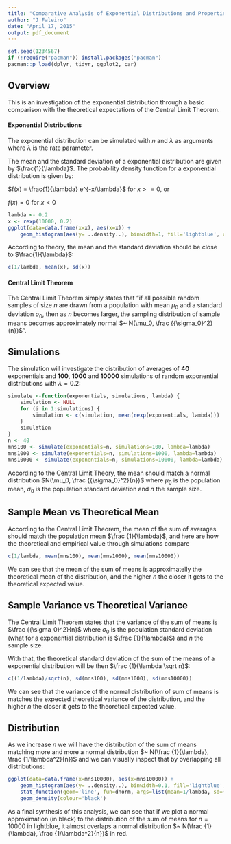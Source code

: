 ```yaml
---
title: "Comparative Analysis of Exponential Distributions and Properties of the Central Limit Theorem"
author: "J Faleiro"
date: "April 17, 2015"
output: pdf_document
---
```


```r
set.seed(1234567)
if (!require("pacman")) install.packages("pacman")
pacman::p_load(dplyr, tidyr, ggplot2, car)
```

## Overview

This is an investigation of the exponential distribution through a basic comparison with the theoretical expectations of the Central Limit Theorem. 

#### Exponential Distributions

The exponential distribution can be simulated with $n$ and $\lambda$ as arguments where $\lambda$ is the rate parameter. 

The mean and the standard deviation of a exponential distribution are given by $\frac{1}{\lambda}$. The probability density function for a exponential distribution is given by:

$f(x) = \frac{1}{\lambda} e^{-x/\lambda}$ for $x >= 0$, or

$f(x) = 0$ for $x < 0$

```r
lambda <- 0.2
x <- rexp(10000, 0.2)
ggplot(data=data.frame(x=x), aes(x=x)) +
    geom_histogram(aes(y= ..density..), binwidth=1, fill='lightblue', colour='black') 
```

According to theory, the mean and the standard deviation should be close to $\frac{1}{\lambda}$:

```r
c(1/lambda, mean(x), sd(x))
```

#### Central Limit Theorem

The Central Limit Theorem simply states that "if all possible random samples of size $n$ are drawn from a population with mean $\mu_0$ and a standard deviation $\sigma_0$, then as $n$ becomes larger, the sampling distribution of sample means becomes approximately normal $~ N(\mu_0, \frac {{\sigma_0}^2}{n})$".

## Simulations

The simulation will investigate the distribution of averages of **40** exponentials and **100**, **1000** and **10000** simulations of random exponential distributions with $\lambda = 0.2$:

```r
simulate <-function(exponentials, simulations, lambda) {
    simulation <- NULL
    for (i in 1:simulations) {
        simulation <- c(simulation, mean(rexp(exponentials, lambda)))
    }
    simulation
}
n <- 40
mns100 <- simulate(exponentials=n, simulations=100, lambda=lambda)
mns1000 <- simulate(exponentials=n, simulations=1000, lambda=lambda)
mns10000 <- simulate(exponentials=n, simulations=10000, lambda=lambda)
```

According to the Central Limit Theory, the mean should match a normal distribution $N(\mu_0, \frac {{\sigma_0}^2}{n})$ where $\mu_0$ is the population mean, $\sigma_0$ is the population standard deviation and $n$ the sample size.

## Sample Mean vs Theoretical Mean

According to the Central Limit Theorem, the mean of the sum of averages should match the population mean $\frac {1}{\lambda}$, and here are how the theoretical and empirical value through simulations compare

```r
c(1/lambda, mean(mns100), mean(mns1000), mean(mns10000))
```

We can see that the mean of the sum of means is approximatelly the theoretical mean of the distribution, and the higher $n$ the closer it gets to the theoretical expected value.

## Sample Variance vs Theoretical Variance

The Central Limit Theorem states that the variance of the sum of means is $\frac {{\sigma_0}^2}{n}$ where $\sigma_0$ is the population standard deviation (what for a exponential distribution is $\frac {1}{\lambda}$) and $n$ the sample size.

With that, the theoretical standard deviation of the sum of the means of a exponential distribution will be then $\frac {1}{\lambda \sqrt n}$:
```r
c((1/lambda)/sqrt(n), sd(mns100), sd(mns1000), sd(mns10000))
```
We can see that the variance of the normal distribution of sum of means is matches the expected theoretical variance of the distribution, and the higher $n$ the closer it gets to the theoretical expected value.

## Distribution

As we increase $n$ we will have the distribution of the sum of means matching more and more a normal distribution $~ N(\frac {1}{\lambda}, \frac {1/\lambda^2}{n})$ and we can visually inspect that by overlapping all distributions:

```r
ggplot(data=data.frame(x=mns10000), aes(x=mns10000)) +
    geom_histogram(aes(y= ..density..), binwidth=0.1, fill='lightblue', colour='black') +
    stat_function(geom='line', fun=dnorm, args=list(mean=1/lambda, sd=(1/lambda)/sqrt(n)), colour='red') +
    geom_density(colour='black')
```

As a final synthesis of this analysis, we can see that if we plot a normal approximation (in black) to the distribution of the sum of means for $n = 10000$ in lightblue, it almost overlaps a normal distribution $~ N(\frac {1}{\lambda}, \frac {1/\lambda^2}{n})$ in red.
